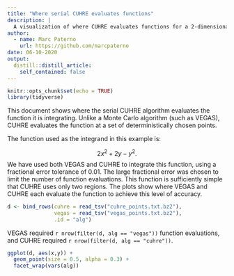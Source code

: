 ```yaml
---
title: "Where serial CUHRE evaluates functions"
description: |
  A visualization of where CUHRE evaluates functions for a 2-dimensional integrand.
author:
  - name: Marc Paterno
    url: https://github.com/marcpaterno
date: 06-10-2020
output:
  distill::distill_article:
    self_contained: false
---
```



```r
knitr::opts_chunk$set(echo = TRUE)
library(tidyverse)
```

This document shows where the serial CUHRE algorithm evaluates the function it is integrating.
Unlike a Monte Carlo algorithm (such as VEGAS), CUHRE evaluates the function at a set of deterministically chosen points.

The function used as the integrand in this example is:

$$ 2 x^2 + 2 y - y^2.$$
We have used both VEGAS and CUHRE to integrate this function, using a fractional error tolerance of 0.01.
The large fractional error was chosen to limit the number of function evaluations.
This function is sufficiently simple that CUHRE uses only two regions.
The plots show where VEGAS and CUHRE each evaluate the function to achieve this level of accuracy.

```r
d <- bind_rows(cuhre = read_tsv("cuhre_points.txt.bz2"),
               vegas = read_tsv("vegas_points.txt.bz2"),
               .id = "alg")
```

VEGAS required `r nrow(filter(d, alg == "vegas"))` function evaluations, and CUHRE required `r nrow(filter(d, alg == "cuhre"))`.

```r
ggplot(d, aes(x,y)) +
  geom_point(size = 0.5, alpha = 0.3) +
  facet_wrap(vars(alg))
```
